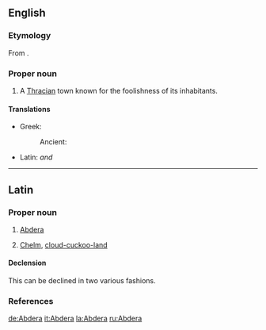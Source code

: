 ==English==
{{wikisource1911Enc|Abdera (Thrace)}}

===Etymology===
From {{etyl|grc}} {{term|Ἄβδηρα|lang=grc}}.

===Proper noun===
{{en-proper noun}}

# A [[Thrace|Thracian]] town known for the foolishness of its inhabitants.

====Translations====
{{trans-top|town}}
*Greek:
*:Ancient: {{tø|grc|Ἄβδηρα|n|p|sc=polytonic|tr=Abdēra}}
{{trans-mid}}
*Latin: {{t+|la|Abdera|alt=Abdēra|n-p}} ''and'' {{f}}
{{trans-bottom}}

----

==Latin==

===Proper noun===
{{la-noun-multidecl|Abdēra|Abderorum|Abdērōrum|Abderae|Abdērae|n|f|second|first}}

# [[#English|Abdera]] {{gloss|A [[Thracian]] town known for its inhabitants' foolishness}}
# {{context|figuratively|by extension|lang=la}} [[Chelm]], [[cloud-cuckoo-land]]

====Declension====
This can be declined in two various fashions.

{{la-decl-2nd-N-p-loc|Abder|Abdēr}}

{{la-decl-1st-loc|Abder|Abdēr}}

===References===
{{R:Cassells}}

[[de:Abdera]]
[[it:Abdera]]
[[la:Abdera]]
[[ru:Abdera]]